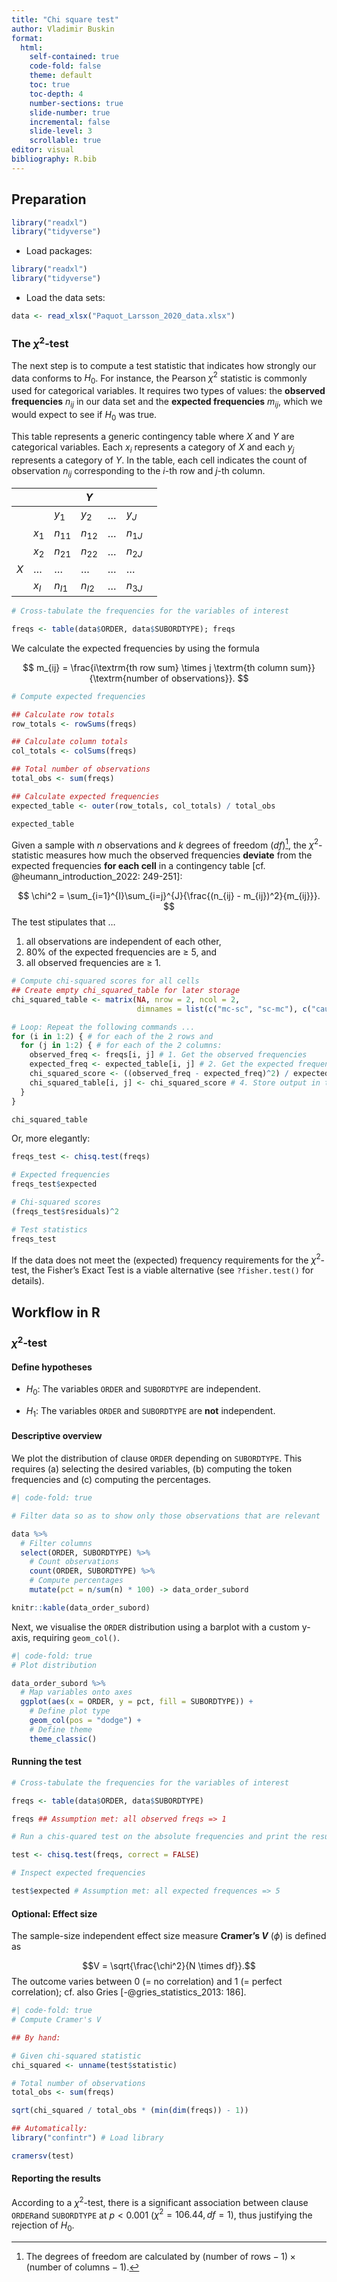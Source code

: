 ```yaml
---
title: "Chi square test"
author: Vladimir Buskin
format:
  html:
    self-contained: true
    code-fold: false
    theme: default
    toc: true
    toc-depth: 4
    number-sections: true
    slide-number: true
    incremental: false
    slide-level: 3
    scrollable: true
editor: visual
bibliography: R.bib
---
```


## Preparation

```r
library("readxl")
library("tidyverse")
```

-   Load packages:

```r
library("readxl")
library("tidyverse")
```

-   Load the data sets:

```r

data <- read_xlsx("Paquot_Larsson_2020_data.xlsx")

```

### The $\chi^2$-test

The next step is to compute a test statistic that indicates how strongly
our data conforms to $H_0$. For instance, the Pearson $\chi^2$ statistic
is commonly used for categorical variables. It requires two types of
values: the **observed frequencies** $n_{ij}$ in our data set and the
**expected frequencies** $m_{ij}$, which we would expect to see if $H_0$
was true.

This table represents a generic contingency table where $X$ and $Y$ are
categorical variables. Each $x_i$ represents a category of $X$ and each
$y_j$ represents a category of $Y$. In the table, each cell indicates
the count of observation $n_{ij}$ corresponding to the $i$-th row and
$j$-th column.

|     |       |          | $Y$      |     |          |     |
|-----|-------|----------|----------|-----|----------|-----|
|     |       | $y_1$    | $y_2$    | ... | $y_J$    |     |
|     | $x_1$ | $n_{11}$ | $n_{12}$ | ... | $n_{1J}$ |     |
|     | $x_2$ | $n_{21}$ | $n_{22}$ | ... | $n_{2J}$ |     |
| $X$ | ...   | ...      | ...      | ... | ...      |     |
|     | $x_I$ | $n_{I1}$ | $n_{I2}$ | ... | $n_{3J}$ |     |

```r
# Cross-tabulate the frequencies for the variables of interest

freqs <- table(data$ORDER, data$SUBORDTYPE); freqs

```

We calculate the expected frequencies by using the formula

$$
m_{ij} = \frac{i\textrm{th row sum} \times j \textrm{th column sum}}{\textrm{number of observations}}.
$$

```r

# Compute expected frequencies

## Calculate row totals
row_totals <- rowSums(freqs)

## Calculate column totals
col_totals <- colSums(freqs)

## Total number of observations
total_obs <- sum(freqs)

## Calculate expected frequencies
expected_table <- outer(row_totals, col_totals) / total_obs

expected_table

```

::: {.callout-note collapse="true" title="Definition of the $\\chi^2$-test"}
Given a sample with $n$ observations and $k$ degrees of freedom
($df$)[^hypothesis_testing-1], the $\chi^2$-statistic measures how much
the observed frequencies **deviate** from the expected frequencies **for
each cell** in a contingency table [cf. @heumann_introduction_2022:
249-251]:

$$
\chi^2 = \sum_{i=1}^{I}\sum_{i=j}^{J}{\frac{(n_{ij} - m_{ij})^2}{m_{ij}}}.
$$ The test stipulates that ...

1.  all observations are independent of each other,
2.  80% of the expected frequencies are $\geq$ 5, and
3.  all observed frequencies are $\geq$ 1.
:::

[^hypothesis_testing-1]: The degrees of freedom are calculated by
    $(\textrm{number of rows} -1) \times (\textrm{number of columns} - 1)$.

::: {.callout-tip collapse="true" title="Implementation in R: Manual vs. automatic"}
```r
# Compute chi-squared scores for all cells
## Create empty chi_squared_table for later storage
chi_squared_table <- matrix(NA, nrow = 2, ncol = 2,
                            dimnames = list(c("mc-sc", "sc-mc"), c("caus", "temp")))

# Loop: Repeat the following commands ...
for (i in 1:2) { # for each of the 2 rows and
  for (j in 1:2) { # for each of the 2 columns:
    observed_freq <- freqs[i, j] # 1. Get the observed frequencies
    expected_freq <- expected_table[i, j] # 2. Get the expected frequencies
    chi_squared_score <- ((observed_freq - expected_freq)^2) / expected_freq # 3. Compute chi-squared scores
    chi_squared_table[i, j] <- chi_squared_score # 4. Store output in the chi_squared_table
  }
}

chi_squared_table

```

Or, more elegantly:

```r
freqs_test <- chisq.test(freqs)

# Expected frequencies
freqs_test$expected

# Chi-squared scores
(freqs_test$residuals)^2

# Test statistics
freqs_test

```
:::

::: callout-important
If the data does not meet the (expected) frequency requirements for the
$\chi^2$-test, the Fisher's Exact Test is a viable alternative (see
`?fisher.test()` for details).
:::

## Workflow in R

### $\chi^2$-test

#### Define hypotheses

-   $H_0:$ The variables `ORDER` and `SUBORDTYPE` are independent.

-   $H_1:$ The variables `ORDER` and `SUBORDTYPE` are **not**
    independent.

#### Descriptive overview

We plot the distribution of clause `ORDER` depending on `SUBORDTYPE`.
This requires (a) selecting the desired variables, (b) computing the
token frequencies and (c) computing the percentages.

```r
#| code-fold: true

# Filter data so as to show only those observations that are relevant

data %>% 
  # Filter columns
  select(ORDER, SUBORDTYPE) %>%
    # Count observations 
    count(ORDER, SUBORDTYPE) %>%  
    # Compute percentages
    mutate(pct = n/sum(n) * 100) -> data_order_subord

knitr::kable(data_order_subord)

```

Next, we visualise the `ORDER` distribution using a barplot with a
custom y-axis, requiring `geom_col()`.

```r
#| code-fold: true
# Plot distribution

data_order_subord %>%
  # Map variables onto axes
  ggplot(aes(x = ORDER, y = pct, fill = SUBORDTYPE)) +
    # Define plot type
    geom_col(pos = "dodge") +
    # Define theme
    theme_classic()

```

#### Running the test

```r

# Cross-tabulate the frequencies for the variables of interest

freqs <- table(data$ORDER, data$SUBORDTYPE)

freqs ## Assumption met: all observed freqs => 1

# Run a chis-quared test on the absolute frequencies and print the results

test <- chisq.test(freqs, correct = FALSE)

# Inspect expected frequencies

test$expected # Assumption met: all expected frequences => 5

```

#### Optional: Effect size

The sample-size independent effect size measure **Cramer's *V***
($\phi$) is defined as

$$V = \sqrt{\frac{\chi^2}{N \times df}}.$$ The outcome varies between
$0$ (= no correlation) and $1$ (= perfect correlation); cf. also Gries
[-@gries_statistics_2013: 186].

```r
#| code-fold: true
# Compute Cramer's V

## By hand:

# Given chi-squared statistic
chi_squared <- unname(test$statistic)

# Total number of observations
total_obs <- sum(freqs)

sqrt(chi_squared / total_obs * (min(dim(freqs)) - 1))

## Automatically:
library("confintr") # Load library

cramersv(test)
```

#### Reporting the results

According to a $\chi^2$-test, there is a significant association between
clause `ORDER`and `SUBORDTYPE` at $p < 0.001$
($\chi^2 = 106.44, df = 1$), thus justifying the rejection of $H_0$.